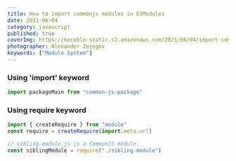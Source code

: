 ```yaml
---
title: How to import commonjs modules in ESModules
date: 2021-06-04
category: javascript
published: true
coverImg: https://kocoblo-static.s3.amazonaws.com/2021/06/04/import-commonjs-module-in-esm/cover-img.jpg
photographer: Alexander Zezegov
keywords: ["Module System"]
---
```


### Using 'import' keyword

```js
import packageMain from "common-js-package"
```

### Using require keyword

```js
import { createRequire } from "module"
const require = createRequire(import.meta.url)

// sibling-module.js is a CommonJS module.
const siblingModule = require("./sibling-module")
```
